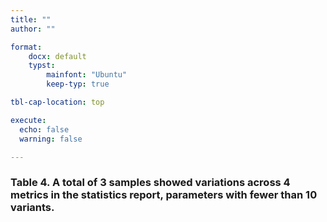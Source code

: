 ```yaml
---
title: ""
author: ""

format:
    docx: default
    typst:
        mainfont: "Ubuntu"
        keep-typ: true

tbl-cap-location: top

execute:
  echo: false
  warning: false

---
```



```{=typst}
#set page(numbering: none)
```


### Table 4. A total of 3 samples showed variations across 4 metrics in the statistics report, parameters with fewer than 10 variants.


```{=typst}
\
\
```

```{=typst}

#import "@preview/tablem:0.2.0": tablem, three-line-table

#let three-line-table = tablem.with(
  render: (columns: auto, ..args) => {
    table(
      columns: columns,
      stroke: none,
      align: left + horizon,
      table.hline(y: 0),
      table.hline(y: 1),
      ..args,
      table.hline(),
    )
  }
)

```


```{=typst}
  #three-line-table[
  | **SampleID** | **Uncovered** | **TotalBasesUnambiguous** | **TotalBases** |
  |----------|-----------|-----------------------|------------|
  | 6639-04  |           | X                     |            |
  | 3496-04  | X         | X                     | X          |
  | 5870-03  | X         | X                     | X          |
]
```
